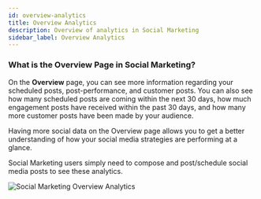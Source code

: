 ```yaml
---
id: overview-analytics
title: Overview Analytics
description: Overview of analytics in Social Marketing
sidebar_label: Overview Analytics
---
```


### **What is the Overview Page in Social Marketing?**

On the **Overview** page, you can see more information regarding your scheduled posts, post-performance, and customer posts. You can also see how many scheduled posts are coming within the next 30 days, how much engagement posts have received within the past 30 days, and how many more customer posts have been made by your audience.

Having more social data on the Overview page allows you to get a better understanding of how your social media strategies are performing at a glance.

Social Marketing users simply need to compose and post/schedule social media posts to see these analytics.

![Social Marketing Overview Analytics](./img/overview-analytics-27174435635863.png)